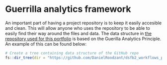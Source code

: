 # Guerrilla analytics framework

An important part of having a project repository is to keep it easily accesible and clean. This will allow anyone who uses the repository to be able to easily find their way around the files and data. The data structure in [the repository used for this portfolio](https://github.com/DanielRoodzant/dsfb2_workflows_portfolio) is based on the Guerilla Analytics Principle.
<br>
An example of this can be found below:
<br>
```r
# Create a tree containing data structure of the GitHub repo
fs::dir_tree(dir = "https://github.com/DanielRoodzant/dsfb2_workflows_portfolio")
```